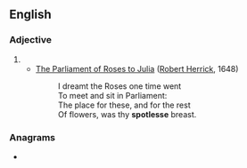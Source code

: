 ==English==

===Adjective===
{{head|en|adjective}}

# {{obsolete spelling of|en|spotless}}
#* [[q:The Parliament of Roses to Julia|The Parliament of Roses to Julia]] ([[w:Robert Herrick|Robert Herrick]], 1648)
#*: I dreamt the Roses one time went
#*: To meet and sit in Parliament:
#*: The place for these, and for the rest
#*: Of flowers, was thy '''spotlesse''' breast.

===Anagrams===
* {{anagrams|en|a=eelopssst|toplesses}}